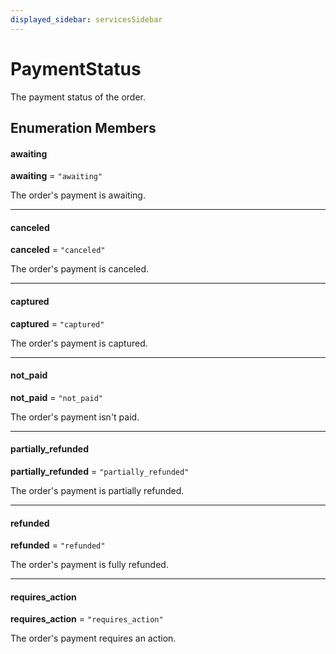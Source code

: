 ```yaml
---
displayed_sidebar: servicesSidebar
---
```



# PaymentStatus

The payment status of the order.

## Enumeration Members

#### awaiting

 **awaiting** = `"awaiting"`

The order's payment is awaiting.

___

#### canceled

 **canceled** = `"canceled"`

The order's payment is canceled.

___

#### captured

 **captured** = `"captured"`

The order's payment is captured.

___

#### not\_paid

 **not\_paid** = `"not_paid"`

The order's payment isn't paid.

___

#### partially\_refunded

 **partially\_refunded** = `"partially_refunded"`

The order's payment is partially refunded.

___

#### refunded

 **refunded** = `"refunded"`

The order's payment is fully refunded.

___

#### requires\_action

 **requires\_action** = `"requires_action"`

The order's payment requires an action.
